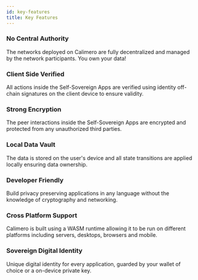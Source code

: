 ```yaml
---
id: key-features
title: Key Features
---
```


### No Central Authority

The networks deployed on Calimero are fully decentralized and managed by the
network participants. You own your data!

### Client Side Verified

All actions inside the Self-Sovereign Apps are verified using identity off-chain
signatures on the client device to ensure validity.

### Strong Encryption

The peer interactions inside the Self-Sovereign Apps are encrypted and protected
from any unauthorized third parties.

### Local Data Vault

The data is stored on the user's device and all state transitions are applied
locally ensuring data ownership.

### Developer Friendly

Build privacy preserving applications in any language without the knowledge of
cryptography and networking.

### Cross Platform Support

Calimero is built using a WASM runtime allowing it to be run on different
platforms including servers, desktops, browsers and mobile.

### Sovereign Digital Identity

Unique digital identity for every application, guarded by your wallet of choice
or a on-device private key.

